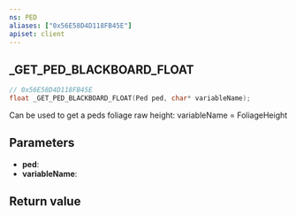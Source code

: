 ```yaml
---
ns: PED
aliases: ["0x56E58D4D118FB45E"]
apiset: client
---
```

## _GET_PED_BLACKBOARD_FLOAT

```c
// 0x56E58D4D118FB45E
float _GET_PED_BLACKBOARD_FLOAT(Ped ped, char* variableName);
```

Can be used to get a peds foliage raw height: variableName = FoliageHeight

## Parameters
* **ped**:
* **variableName**:

## Return value